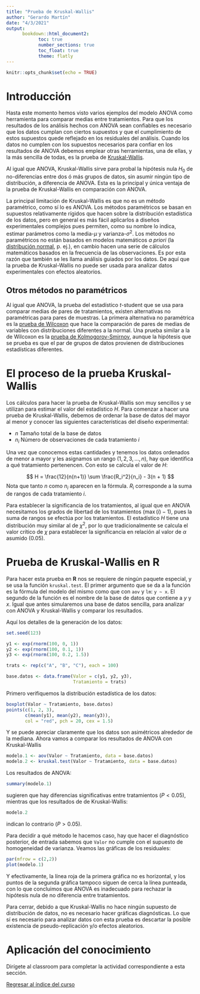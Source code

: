 ```yaml
---
title: "Prueba de Kruskal-Wallis"
author: "Gerardo Martín"
date: "4/3/2021"
output: 
      bookdown::html_document2:
            toc: true 
            number_sections: true
            toc_float: true
            theme: flatly
---
```


```r
knitr::opts_chunk$set(echo = TRUE)
```

# Introducción

Hasta este momento hemos visto varios ejemplos del modelo ANOVA como herramienta para comparar medias entre tratamientos. Para que los resultados de los análisis hechos con ANOVA sean confiables es necesario que los datos cumplan con ciertos supuestos y que el cumplimiento de estos supuestos quede reflejado en los residuales del análisis. Cuando los datos no cumplen con los supuestos necesarios para confiar en los resultados de ANOVA debemos emplear otras herramientas, una de ellas, y la más sencilla de todas, es la prueba de [Kruskal-Wallis](https://es.wikipedia.org/wiki/Prueba_de_Kruskal-Wallis).

Al igual que ANOVA, Kruskal-Wallis sirve para probal la hipótesis nula $H_0$ de no-diferencias entre dos ó más grupos de datos, sin asumir ningún tipo de distribución, a diferencia de ANOVA. Esta es la principal y única ventaja de la prueba de Kruskal-Wallis en comparación con ANOVA.

La principal limitación de Kruskal-Wallis es que no es un método paramétrico, como sí lo es ANOVA. Los métodos paramétricos se basan en supuestos relativamente rígidos que hacen sobre la distribución estadística de los datos, pero en general es más fácil aplicarlos a diseños experimentales complejos pues permiten, como su nombre lo indica, estimar parámetros como la media-$\mu$ y varianza-$\sigma^2$. Los métodos no paramétricos no están basados en modelos matemáticos *a priori* (la [distribución normal](https://es.wikipedia.org/wiki/Distribuci%C3%B3n_normal), p. ej.), en cambio hacen una serie de cálculos matemáticos basados en la frecuencia de las observaciones. Es por esta razón que también se les llama análisis guiados por los datos. De aquí que la prueba de Kruskal-Wallis no puede ser usada para analizar datos experimentales con efectos aleatorios.

## Otros métodos no paramétricos

Al igual que ANOVA, la prueba del estadístico *t*-student que se usa para comparar medias de pares de tratamientos, existen alternativas no paramétricas para pares de muestras. La primera alternativa no paramétrica es la [prueba de Wilcoxon](https://es.wikipedia.org/wiki/Prueba_de_los_rangos_con_signo_de_Wilcoxon) que hace la comparación de pares de medias de variables con distribuciones diferentes a la normal. Una prueba similar a la de Wilcoxon es la [prueba de Kolmogorov-Smirnov](https://es.wikipedia.org/wiki/Prueba_de_Kolmogorov-Smirnov), aunque la hipótesis que se prueba es que el par de grupos de datos provienen de distribuciones estadísticas diferentes.

# El proceso de la prueba Kruskal-Wallis

Los cálculos para hacer la prueba de Kruskal-Wallis son muy sencillos y se utilizan para estimar el valor del estadístico $H$. Para comenzar a hacer una prueba de Kruskal-Wallis, debemos de ordenar la base de datos del mayor al menor y conocer las siguientes características del diseño experimental:

- $n$ Tamaño total de la base de datos
- $n_i$ Número de observaciones de cada tratamiento $i$

Una vez que conocemos estas cantidades y tenemos los datos ordenados de menor a mayor y les asignamos un rango ($1, 2, 3, \dots, n$), hay que identifica a qué tratamiento pertenencen. Con esto se calcula el valor de $H$:

$$
H = \frac{12}{n(n+1)} \sum \frac{R_i^2}{n_i} - 3(n + 1)
$$
Nota que tanto $n$ como $n_i$ aparecen en la fórmula. $R_i$ corresponde a la suma de rangos de cada tratamiento $i$.

Para establecer la significancia de los tratamientos, al igual que en ANOVA necesitamos los grados de libertad de los tratamientos ($\max(i) - 1$), pues la suma de rangos se efectúa por los tratamientos. El estadístico $H$ tiene una distribución muy similar al de $\chi^2$, por lo que tradicionalmente se calcula el valor crítico de $\chi$ para establecer la significancia en relación al valor de $\alpha$ asumido (0.05).

# Prueba de Kruskal-Wallis en **R**

Para hacer esta prueba en **R** nos se requiere de ningún paquete especial, y se usa la función `kruskal.test`. El primer argumento que se da a la función es la fórmula del modelo del mismo como que con `aov` y `lm`: `y ~ x`. El segundo de la función es el nombre de la base de datos que contiene a $y$ y $x$. Igual que antes simularemos una base de datos sencilla, para analizar con ANOVA y Kruskal-Wallis y comparar los resultados.

Aquí los detalles de la generación de los datos:

```r
set.seed(123)

y1 <- exp(rnorm(100, 0, 1))
y2 <- exp(rnorm(100, 0.1, 1))
y3 <- exp(rnorm(100, 0.2, 1.5))

trats <- rep(c("A", "B", "C"), each = 100)

base.datos <- data.frame(Valor = c(y1, y2, y3),
                         Tratamiento = trats)

```

Primero verifiquemos la distribución estadística de los datos:

```r
boxplot(Valor ~ Tratamiento, base.datos)
points(c(1, 2, 3),
       c(mean(y1), mean(y2), mean(y3)),
       col = "red", pch = 20, cex = 1.5)
```

Y se puede apreciar claramente que los datos son asimétricos alrededor de la mediana. Ahora vamos a comparar los resultados de ANOVA con Kruskal-Wallis

```r
modelo.1 <- aov(Valor ~ Tratamiento, data = base.datos)
modelo.2 <- kruskal.test(Valor ~ Tratamiento, data = base.datos)
```

Los resultados de ANOVA:
```r
summary(modelo.1)
```

sugieren que hay diferencias significativas entre tratamientos ($P < 0.05$), mientras que los resultados de de Kruskal-Wallis:

```r
modelo.2
```

indican lo contrario ($P > 0.05$).

Para decidir a qué método le hacemos caso, hay que hacer el diagnóstico posterior, de entrada sabemos que `Valor` no cumple con el supuesto de homogeneidad de varianza. Veamos las gráficas de los residuales:

```r
par(mfrow = c(2,2))
plot(modelo.1)
```

Y efectivamente, la línea roja de la primera gráfica no es horizontal, y los puntos de la segunda gráfica tampoco siguen de cerca la línea punteada, con lo que concluimos que ANOVA es inadecuado para rechazar la hipótesis nula de no diferencia entre tratamientos.

Para cerrar, debido a que Kruskal-Wallis no hace ningún supuesto de distribución de datos, no es necesario hacer gráficas diagnósticas. Lo que sí es necesario para analizar datos con esta prueba es descartar la posible existencia de pseudo-replicación y/o efectos aleatorios.

# Aplicación del conocimiento

Dirígete al classroom para completar la actividad correspondiente a esta sección.

[Regresar al índice del curso](../index.html)